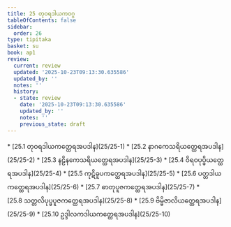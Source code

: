 ```yaml
---
title: 25 တုဝရဒါယကဝဂ္ဂ
tableOfContents: false
sidebar:
  order: 26
type: tipitaka
basket: su
book: ap1
review:
  current: review
  updated: '2025-10-23T09:13:30.635586'
  updated_by: ''
  notes: ''
  history:
  - state: review
    date: '2025-10-23T09:13:30.635586'
    updated_by: ''
    notes: ''
    previous_state: draft
---
```



<ReviewStatus review={frontmatter.review} showDetails={true} />

<HypothesisAnnotation frontmatter={frontmatter} />

<DynamicBreadcrumb />



<TableOfContents book="ap1" section="25">
* [25.1 တုဝရဒါယကတ္ထေရအပဒါန](25/25-1)
* [25.2 နာဂကေသရိယတ္ထေရအပဒါန](25/25-2)
* [25.3 နဠိနကေသရိယတ္ထေရအပဒါန](25/25-3)
* [25.4 ဝိရဝပုပ္ဖိယတ္ထေရအပဒါန](25/25-4)
* [25.5 ကုဋိဓူပကတ္ထေရအပဒါန](25/25-5)
* [25.6 ပတ္တဒါယကတ္ထေရအပဒါန](25/25-6)
* [25.7 ဓာတုပူဇကတ္ထေရအပဒါန](25/25-7)
* [25.8 သတ္တလိပုပ္ဖပူဇကတ္ထေရအပဒါန](25/25-8)
* [25.9 ဗိမ္ဗိဇာလိယတ္ထေရအပဒါန](25/25-9)
* [25.10 ဥဒ္ဒါလကဒါယကတ္ထေရအပဒါန](25/25-10)
</TableOfContents>